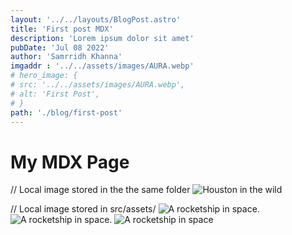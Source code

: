 ```yaml
---
layout: '../../layouts/BlogPost.astro'
title: 'First post MDX'
description: 'Lorem ipsum dolor sit amet'
pubDate: 'Jul 08 2022'
author: 'Samrridh Khanna'
imgaddr : '../../assets/images/AURA.webp'
# hero_image: {
# src: '../../assets/images/AURA.webp',
# alt: 'First Post',
# } 
path: './blog/first-post'
---
```


# My MDX Page

// Local image stored in the the same folder
![Houston in the wild](../../assets/images/home/1.webp)

// Local image stored in src/assets/
<Image src={rocket} alt="A rocketship in space." />
<img src={rocket.src} alt="A rocketship in space." />
![A rocketship in space](../../assets/images/home/2.webp)